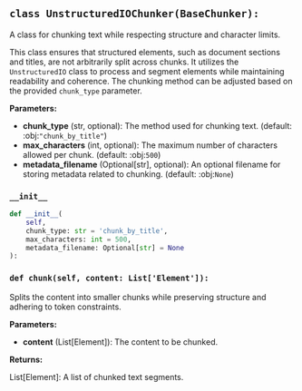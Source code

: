 <a id="camel.utils.chunker.uio_chunker"></a>

<a id="camel.utils.chunker.uio_chunker.UnstructuredIOChunker"></a>

## `class UnstructuredIOChunker(BaseChunker):`

A class for chunking text while respecting structure and
character limits.

This class ensures that structured elements, such as document sections
and titles, are not arbitrarily split across chunks. It utilizes the
`UnstructuredIO` class to process and segment elements while maintaining
readability and coherence. The chunking method can be adjusted based on
the provided `chunk_type` parameter.

**Parameters:**

- **chunk_type** (str, optional): The method used for chunking text. (default: :obj:`"chunk_by_title"`)
- **max_characters** (int, optional): The maximum number of characters allowed per chunk. (default: :obj:`500`)
- **metadata_filename** (Optional[str], optional): An optional filename for storing metadata related to chunking. (default: :obj:`None`)

<a id="camel.utils.chunker.uio_chunker.UnstructuredIOChunker.__init__"></a>

### `__init__`

```python
def __init__(
    self,
    chunk_type: str = 'chunk_by_title',
    max_characters: int = 500,
    metadata_filename: Optional[str] = None
):
```

<a id="camel.utils.chunker.uio_chunker.UnstructuredIOChunker.chunk"></a>

### `def chunk(self, content: List['Element']):`

Splits the content into smaller chunks while preserving
structure and adhering to token constraints.

**Parameters:**

- **content** (List[Element]): The content to be chunked.

**Returns:**

  List[Element]: A list of chunked text segments.
